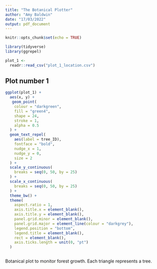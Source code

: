 ```yaml
---
title: "The Botanical Plotter"
author: "Amy Baldwin"
date: "17/03/2022"
output: pdf_document
---
```


```r
knitr::opts_chunk$set(echo = TRUE)
```


```r
library(tidyverse)
library(ggrepel)

plot_1 <- 
  readr::read_csv("plot_1_location.csv")

```

## Plot number 1

```r
ggplot(plot_1) +
  aes(x, y) +
   geom_point(
    colour = "darkgreen",
    fill = "green4",
    shape = 24,
    stroke = 1,
    alpha = 0.5
  ) +
  geom_text_repel(
    aes(label = tree_ID),
    fontface = "bold",
    nudge_x = 1,
    nudge_y = 0,
    size = 2
  ) +
  scale_y_continuous(
    breaks = seq(0, 50, by = 25)
  ) +
  scale_x_continuous(
    breaks = seq(0, 50, by = 25)
  ) +
  theme_bw() +
  theme(
    aspect.ratio = 1,
    axis.title.x = element_blank(),
    axis.title.y = element_blank(),
    panel.grid.minor = element_blank(),
    panel.grid.major = element_line(colour = "darkgrey"),
    legend.position = "bottom",
    legend.title = element_blank(),
    rect = element_blank(),
    axis.ticks.length = unit(0, "pt")
  ) 



```

Botanical plot to monitor forest growth. Each triangle represents a tree.
